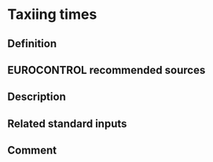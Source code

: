# Taxiing times

## Definition

## EUROCONTROL recommended sources

## Description

## Related standard inputs

## Comment

